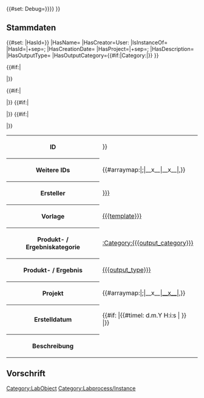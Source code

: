 <includeonly>{{#set: Debug={{{debug|{{OslTemplate:Helper/Strings/No}}}}}}}<!-- 

-->{{DISPLAYTITLE:{{{id|{{PAGENAME}}}}}}}<!-- 

--><div class="custom-section-edit-form-link" data-form-name="LabProcess/Instance" data-link-label-msg="open-semantic-lab-edit" data-link-tooltip-msg="open-semantic-lab-edit-master-data">
== Stammdaten ==
</div>{{#set:
|HasId={{{id|{{PAGENAME}}}}}
|HasName={{{name|}}}
|HasCreator=User:{{{creator|}}}
|IsInstanceOf={{{template}}}
|HasId={{{additional_ids|}}}|+sep=;
|HasCreationDate={{{timestamp}}}
|HasProject={{{projects|}}}|+sep=;
|HasDescription={{{description|}}}
|HasOutputType={{{output_type|}}}
|HasOutputCategory={{#if:{{{output_category|}}}|Category:{{{output_category}}}|}}
}}[[Category:LabObject]][[Category:Labprocess/Instance]]<table class="sortable wikitable smwtable jquery-tablesorter">
<tr>
<th>ID</th>
<td>{{{id|{{PAGENAME}}}}}</td>
</tr>
<!-- <tr>
<th>Name</th>
<td>{{{name}}}</td>
</tr> -->
{{#if:{{{additional_ids|}}}|<tr>
<th>Weitere IDs</th>
<td>{{#arraymap:{{{additional_ids|}}}|;|__x__|__x__|,}}</td>
</tr>|}}
<tr>
<th>Ersteller</th>
<td>[[User:{{{creator|}}}]]</td>
</tr>
<tr>
<th>Vorlage</th>
<td>[[{{{template}}}]]</td>
</tr>
{{#if:{{{output_category|}}}|<tr>
<th>Produkt- / Ergebniskategorie</th>
<td>[[:Category:{{{output_category}}}]]</td>
</tr>|}}
{{#if:{{{output_type|}}}|<tr>
<th>Produkt- / Ergebnis</th>
<td>[[{{{output_type}}}]]</td>
</tr>|}}
{{#if:{{{projects|}}}|<tr>
<th>Projekt</th>
<td>{{#arraymap:{{{projects|}}}|;|__x__|[[__x__]]|,}}</td>
</tr>|}}
<tr>
<th>Erstelldatum </th>
<td>{{#if: {{{timestamp|}}} |{{#timel: d.m.Y H:i:s | {{{timestamp|}}} }} |}}</td>
</tr>
<!-- <tr>
<th>Beendet</th>
<td>{{#if: {{{end_date|}}} |{{#timel: d.m.Y H:i:s | {{{end_date|}}} }} |}}</td>
</tr> -->
<tr>
<th>Beschreibung</th>
<td>{{{description|}}}</td>
</tr>
</table>
<!--== Fortschritt ==

{{#ask: [[Category:Prozessschritt]] [[HasRelationTo::{{FULLPAGENAME}}]]
 |?-HasPredecessor=Nachfolger
 |?-IsConcurrentWith=Gleichzeitig
 |?mainlabel=-
 |format=graph
 |graphcolor=yes
 |graphlink=yes
 |graphlegend=no
 |graphlabel=yes
 |graphsize=10,10
 |rankdir=TB
}}-->
<!-- {{#ask: [[Category:Prozessschritt Deskriptor]] [[-Has subobject::{{FULLPAGENAME}}]]
 |?-HasPredecessor=Nachfolger
 |?-IsConcurrentWith=Gleichzeitig
 |?HasSubpage=Dokumentation
 |?mainlabel=-
 |format=graph
 |graphcolor=yes
 |graphlink=yes
 |graphlegend=yes
 |graphlabel=yes
 |graphsize=10,10
 |graphfontsize=8
 |rankdir=TB
}} -->

== Vorschrift ==
</includeonly>
